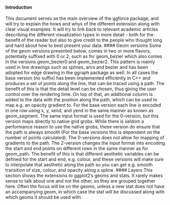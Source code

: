 #### Introduction
This document serves as the main overview of the ggforce package, and will try to explain the hows and whys of the different extension along with clear visual examples. It will try to link back to relevant academic articles describing the different visualization types in more detail - both for the benefit of the reader but also to give credit to the people who thought long and hard about how to best present your data.
#### Geom versions
Some of the geom versions presented below, comes in two or more flavors, potentially suffixed with 0 or 2, such as for geom_bezier which also comes in the versions geom_bezier0 and geom_bezier2. This pattern is mainly used in line drawings such as splines, arcs and bezier and has been adopted for edge drawing in the ggraph package as well. In all cases the base version (no suffix) has been implemented efficiently in C++ and produces a set of points along the line, that can be traced using a path. The benefit of this is that the detail level can be chosen, thus giving the user control over the rendering time. On top of that, an additional column is added to the data with the position along the path, which can be used to map e.g. an opacity gradient to. For the base version each line is encoded in one row using x, y, xend, and yend in the same manner as known as geom_segment. The same input format is used for the 0-version, but this version maps directly to native grid grobs. While there is seldom a performance reason to use the native grobs, these version do ensure that the path is always smooth (For the base versions this is dependent on the number of points calculated). The 0-versions does not allow for mapping of gradients to the path. The 2-version changes the input format into encoding the start and end points on different rows in the same manner as for geom_path. The benefit of this is that different aesthetic variables can be defined for the start and end, e.g. colour, and these versions will make sure to interpolate that aesthetic along the path so you can get e.g. smooth transition of size, colour, and opacity along a spline.
#### Layers
This section shows the extensions to ggplot2’s geoms and stats. It rarely makes sense to talk about one and not the other, so they are grouped together here. Often the focus will be on the geoms, unless a new stat does not have an accompanying geom, in which case the stat will be discussed along with which geoms it should be used with.
